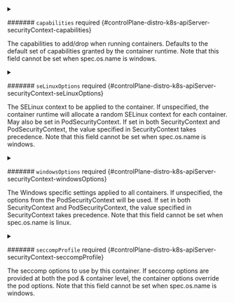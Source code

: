 


<details className="config-field" data-expandable="true">
<summary>

####### `capabilities` <span className="config-field-required" data-required="false">required</span> <span className="config-field-type"></span> <span className="config-field-default"></span> <span className="config-field-enum"></span> {#controlPlane-distro-k8s-apiServer-securityContext-capabilities}

The capabilities to add/drop when running containers.
Defaults to the default set of capabilities granted by the container runtime.
Note that this field cannot be set when spec.os.name is windows.

</summary>

<PartialCapabilitiesreference />


</details>


<PartialPrivileged />



<details className="config-field" data-expandable="true">
<summary>

####### `seLinuxOptions` <span className="config-field-required" data-required="false">required</span> <span className="config-field-type"></span> <span className="config-field-default"></span> <span className="config-field-enum"></span> {#controlPlane-distro-k8s-apiServer-securityContext-seLinuxOptions}

The SELinux context to be applied to the container.
If unspecified, the container runtime will allocate a random SELinux context for each
container.  May also be set in PodSecurityContext.  If set in both SecurityContext and
PodSecurityContext, the value specified in SecurityContext takes precedence.
Note that this field cannot be set when spec.os.name is windows.

</summary>

<PartialSelinuxoptionsreference />


</details>



<details className="config-field" data-expandable="true">
<summary>

####### `windowsOptions` <span className="config-field-required" data-required="false">required</span> <span className="config-field-type"></span> <span className="config-field-default"></span> <span className="config-field-enum"></span> {#controlPlane-distro-k8s-apiServer-securityContext-windowsOptions}

The Windows specific settings applied to all containers.
If unspecified, the options from the PodSecurityContext will be used.
If set in both SecurityContext and PodSecurityContext, the value specified in SecurityContext takes precedence.
Note that this field cannot be set when spec.os.name is linux.

</summary>

<PartialWindowsoptionsreference />


</details>


<PartialRunasuser />


<PartialRunasgroup />


<PartialRunasnonroot />


<PartialReadonlyrootfilesystem />


<PartialAllowprivilegeescalation />


<PartialProcmount />



<details className="config-field" data-expandable="true">
<summary>

####### `seccompProfile` <span className="config-field-required" data-required="false">required</span> <span className="config-field-type"></span> <span className="config-field-default"></span> <span className="config-field-enum"></span> {#controlPlane-distro-k8s-apiServer-securityContext-seccompProfile}

The seccomp options to use by this container. If seccomp options are
provided at both the pod & container level, the container options
override the pod options.
Note that this field cannot be set when spec.os.name is windows.

</summary>

<PartialSeccompprofilereference />


</details>
